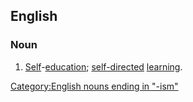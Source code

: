 ==English==
===Noun===
{{en-noun|-}}
# [[Self]]-[[education]]; [[self-directed]] [[learning]].

[[Category:English nouns ending in "-ism"]]